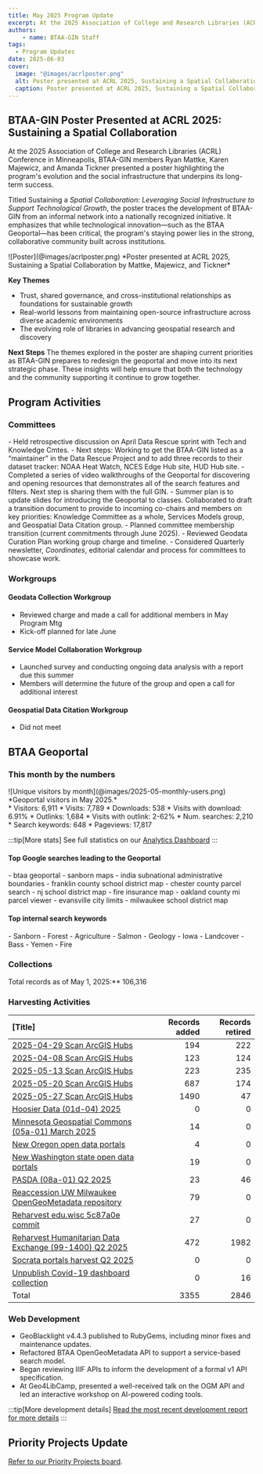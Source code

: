```yaml
---
title: May 2025 Program Update
excerpt: At the 2025 Association of College and Research Libraries (ACRL) Conference in Minneapolis, BTAA-GIN members presented a poster highlighting the program's evolution and the social infrastructure.
authors:
    - name: BTAA-GIN Staff
tags:
  - Program Updates
date: 2025-06-03
cover:
  image: "@images/acrlposter.png"
  alt: Poster presented at ACRL 2025, Sustaining a Spatial Collaboration by Mattke, Majewicz, and Tickner
  caption: Poster presented at ACRL 2025, Sustaining a Spatial Collaboration by Mattke, Majewicz, and Tickner
---
```


<div class="monthly-highlight">

## BTAA-GIN Poster Presented at ACRL 2025: Sustaining a Spatial Collaboration

At the 2025 Association of College and Research Libraries (ACRL) Conference in Minneapolis, BTAA-GIN members Ryan Mattke, Karen Majewicz, and Amanda Tickner presented a poster highlighting the program's evolution and the social infrastructure that underpins its long-term success.

Titled Sustaining a *Spatial Collaboration: Leveraging Social Infrastructure to Support Technological Growth*, the poster traces the development of BTAA-GIN from an informal network into a nationally recognized initiative. It emphasizes that while technological innovation—such as the BTAA Geoportal—has been critical, the program's staying power lies in the strong, collaborative community built across institutions.

<CenterLayout>
![Poster](@images/acrlposter.png)
*Poster presented at ACRL 2025, Sustaining a Spatial Collaboration by Mattke, Majewicz, and Tickner*
</CenterLayout>

**Key Themes**

- Trust, shared governance, and cross-institutional relationships as foundations for sustainable growth
- Real-world lessons from maintaining open-source infrastructure across diverse academic environments
- The evolving role of libraries in advancing geospatial research and discovery

**Next Steps**
The themes explored in the poster are shaping current priorities as BTAA-GIN prepares to redesign the geoportal and move into its next strategic phase. These insights will help ensure that both the technology and the community supporting it continue to grow together.

</div>

## Program Activities

### Committees

<CardGrid>
  <Card title="TECHnology">
    - Held retrospective discussion on April Data Rescue sprint with Tech and Knowledge Cmtes.
    - Next steps: Working to get the BTAA-GIN listed as a “maintainer” in the Data Rescue Project and to add three records to their dataset tracker: NOAA Heat Watch, NCES Edge Hub site, HUD Hub site.
  </Card>

  <Card title="Community Engagement">
    - Completed a series of video walkthroughs of the Geoportal for discovering and opening resources that demonstrates all of the search features and filters. Next step is sharing them with the full GIN.
    - Summer plan is to update slides for introducing the Geoportal to classes.
  </Card>

  <Card title="Knowledge">
    Collaborated to draft a transition document to provide to incoming co-chairs and members on key priorities: Knowledge Committee as a whole, Services Models group, and Geospatial Data Citation group.
  </Card>

  <Card title="Coordination">
    - Planned committee membership transition (current commitments through June 2025).
    - Reviewed Geodata Curation Plan working group charge and timeline.
    - Considered Quarterly newsletter, <em>Coordinates</em>, editorial calendar and process for committees to showcase work.
  </Card>
</CardGrid>

### Workgroups

<Card>

#### Geodata Collection Workgroup

* Reviewed charge and made a call for additional members in May Program Mtg
* Kick-off planned for late June

#### Service Model Collaboration Workgroup

* Launched survey and conducting ongoing data analysis with a report due this summer
* Members will determine the future of the group and open a call for additional interest

#### Geospatial Data Citation Workgroup

* Did not meet

</Card>


## BTAA Geoportal 

### This month by the numbers

<TwoThirdsLayout>
  <div slot="left">
  ![Unique visitors by month](@images/2025-05-monthly-users.png)
  *Geoportal visitors in May 2025.*
  </div>
  <div slot="right">
  <div class="compact-list">
  * Visitors: 6,911
  * Visits: 7,789
  * Downloads: 538
  * Visits with download: 6.91%
  * Outlinks: 1,684
  * Visits with outlink: 2-62%
  * Num. searches: 2,210
  * Search keywords: 648
  * Pageviews: 17,817
  </div>
  </div>
</TwoThirdsLayout>


:::tip[More stats]
See full statistics on our [Analytics Dashboard](https://tableau.umn.edu/t/UL/views/BTAAGeoportalusageMatomo/Monthlycharts?%3Aembed=y&%3AisGuestRedirectFromVizportal=y)
:::

#### Top Google searches leading to the Geoportal
<ChipList class="not-content">
	- btaa geoportal	
	- sanborn maps
	- india subnational administrative boundaries
	- franklin county school district map
	- chester county parcel search
	- nj school district map
	- fire insurance map
	- oakland county mi parcel viewer
	- evansville city limits
	- milwaukee school district map
</ChipList>

#### Top internal search keywords
<ChipList class="not-content">
	- Sanborn
	- Forest
	- Agriculture
	- Salmon
	- Geology
	- Iowa
	- Landcover
	- Bass
	- Yemen
	- Fire
</ChipList>


### Collections

<p class="records-total">Total records as of May 1, 2025:** 106,316</p>

### Harvesting Activities

| [Title] | Records added | Records retired |
| :---- | -----: | -----: |
| [2025-04-29 Scan ArcGIS Hubs](https://github.com/geobtaa/metadata/issues/855) | 194 | 222 |
| [2025-04-08 Scan ArcGIS Hubs](https://github.com/geobtaa/metadata/issues/860) | 123 | 124 |
| [2025-05-13 Scan ArcGIS Hubs](https://github.com/geobtaa/metadata/issues/862) | 223 | 235 |
| [2025-05-20 Scan ArcGIS Hubs](https://github.com/geobtaa/metadata/issues/872) | 687 | 174 |
| [2025-05-27 Scan ArcGIS Hubs](https://github.com/geobtaa/metadata/issues/880) | 1490 | 47 |
| [Hoosier Data (01d-04) 2025](https://github.com/geobtaa/metadata/issues/539) | 0 | 0 |
| [Minnesota Geospatial Commons (05a-01) March 2025](https://github.com/geobtaa/metadata/issues/830) | 14 | 0 |
| [New Oregon open data portals](https://github.com/geobtaa/metadata/issues/861) | 4 | 0 |
| [New Washington state open data portals](https://github.com/geobtaa/metadata/issues/863) | 19 | 0 |
| [PASDA (08a-01) Q2 2025](https://github.com/geobtaa/metadata/issues/826) | 23 | 46 |
| [Reaccession UW Milwaukee OpenGeoMetadata repository](https://github.com/geobtaa/metadata/issues/876) | 79 | 0 |
| [Reharvest edu.wisc 5c87a0e commit](https://github.com/geobtaa/metadata/issues/865) | 27 | 0 |
| [Reharvest Humanitarian Data Exchange (99-1400) Q2 2025](https://github.com/geobtaa/metadata/issues/845) | 472 | 1982 |
| [Socrata portals harvest Q2 2025](https://github.com/geobtaa/metadata/issues/842) | 0 | 0 |
| [Unpublish Covid-19 dashboard collection](https://github.com/geobtaa/metadata/issues/873) | 0 | 16 |
| Total | 3355 | 2846 |


### Web Development

* GeoBlacklight v4.4.3 published to RubyGems, including minor fixes and maintenance updates.
* Refactored BTAA OpenGeoMetadata API to support a service-based search model.
* Began reviewing IIIF APIs to inform the development of a formal v1 API specification.
* At Geo4LibCamp, presented a well-received talk on the OGM API and led an interactive workshop on AI-powered coding tools.


:::tip[More development details]
[Read the most recent development report for more details](https://docs.google.com/document/d/19sSRPXlRzI-dF-fMAbF44S1NBFgVYX23F-gS6-Ikuqc/edit?usp=sharing)
:::

## Priority Projects Update

[Refer to our Priority Projects board](https://github.com/orgs/geobtaa/projects/22/views/6).


